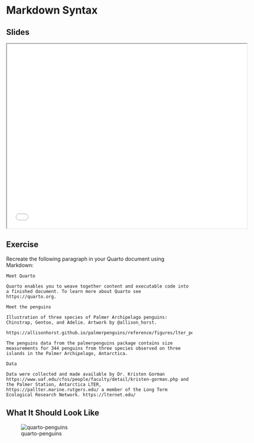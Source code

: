 # Markdown Syntax {.unnumbered}

## Slides

```{=html}
<iframe width="650" height="500" src="slides/writing.html"></iframe>
```

## Exercise

Recreate the following paragraph in your Quarto document using Markdown:

```
Meet Quarto

Quarto enables you to weave together content and executable code into a finished document. To learn more about Quarto see https://quarto.org.

Meet the penguins

Illustration of three species of Palmer Archipelago penguins: Chinstrap, Gentoo, and Adelie. Artwork by @allison_horst.

https://allisonhorst.github.io/palmerpenguins/reference/figures/lter_penguins.png

The penguins data from the palmerpenguins package contains size measurements for 344 penguins from three species observed on three islands in the Palmer Archipelago, Antarctica.

Data

Data were collected and made available by Dr. Kristen Gorman https://www.uaf.edu/cfos/people/faculty/detail/kristen-gorman.php and the Palmer Station, Antarctica LTER, https://pallter.marine.rutgers.edu/ a member of the Long Term Ecological Research Network. https://lternet.edu/
```

## What It Should Look Like

![quarto-penguins](https://quarto.org/docs/get-started/hello/images/rstudio-text.png)